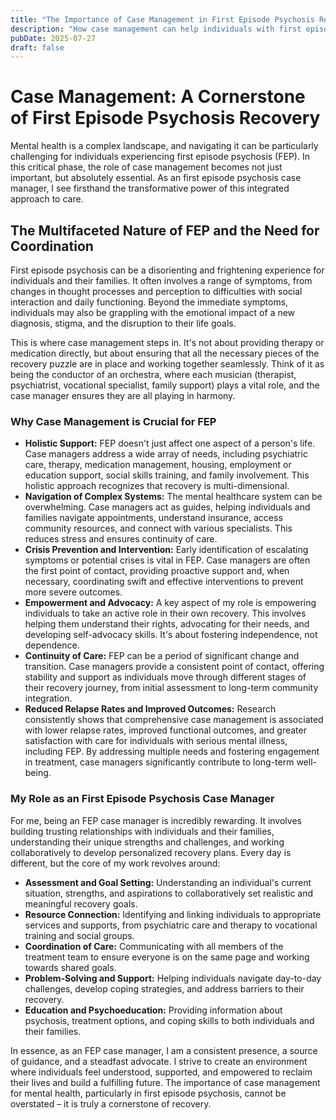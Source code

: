```yaml
---
title: "The Importance of Case Management in First Episode Psychosis Recovery"
description: "How case management can help individuals with first episode psychosis."
pubDate: 2025-07-27
draft: false
---
```


# Case Management: A Cornerstone of First Episode Psychosis Recovery

Mental health is a complex landscape, and navigating it can be particularly challenging for individuals experiencing first episode psychosis (FEP). In this critical phase, the role of case management becomes not just important, but absolutely essential. As an first episode psychosis case manager, I see firsthand the transformative power of this integrated approach to care.

## The Multifaceted Nature of FEP and the Need for Coordination

First episode psychosis can be a disorienting and frightening experience for individuals and their families. It often involves a range of symptoms, from changes in thought processes and perception to difficulties with social interaction and daily functioning. Beyond the immediate symptoms, individuals may also be grappling with the emotional impact of a new diagnosis, stigma, and the disruption to their life goals.

This is where case management steps in. It's not about providing therapy or medication directly, but about ensuring that all the necessary pieces of the recovery puzzle are in place and working together seamlessly. Think of it as being the conductor of an orchestra, where each musician (therapist, psychiatrist, vocational specialist, family support) plays a vital role, and the case manager ensures they are all playing in harmony.

### Why Case Management is Crucial for FEP

* **Holistic Support:** FEP doesn't just affect one aspect of a person's life. Case managers address a wide array of needs, including psychiatric care, therapy, medication management, housing, employment or education support, social skills training, and family involvement. This holistic approach recognizes that recovery is multi-dimensional.
* **Navigation of Complex Systems:** The mental healthcare system can be overwhelming. Case managers act as guides, helping individuals and families navigate appointments, understand insurance, access community resources, and connect with various specialists. This reduces stress and ensures continuity of care.
* **Crisis Prevention and Intervention:** Early identification of escalating symptoms or potential crises is vital in FEP. Case managers are often the first point of contact, providing proactive support and, when necessary, coordinating swift and effective interventions to prevent more severe outcomes.
* **Empowerment and Advocacy:** A key aspect of my role is empowering individuals to take an active role in their own recovery. This involves helping them understand their rights, advocating for their needs, and developing self-advocacy skills. It's about fostering independence, not dependence.
* **Continuity of Care:** FEP can be a period of significant change and transition. Case managers provide a consistent point of contact, offering stability and support as individuals move through different stages of their recovery journey, from initial assessment to long-term community integration.
* **Reduced Relapse Rates and Improved Outcomes:** Research consistently shows that comprehensive case management is associated with lower relapse rates, improved functional outcomes, and greater satisfaction with care for individuals with serious mental illness, including FEP. By addressing multiple needs and fostering engagement in treatment, case managers significantly contribute to long-term well-being.

### My Role as an First Episode Psychosis Case Manager

For me, being an FEP case manager is incredibly rewarding. It involves building trusting relationships with individuals and their families, understanding their unique strengths and challenges, and working collaboratively to develop personalized recovery plans. Every day is different, but the core of my work revolves around:

* **Assessment and Goal Setting:** Understanding an individual's current situation, strengths, and aspirations to collaboratively set realistic and meaningful recovery goals.
* **Resource Connection:** Identifying and linking individuals to appropriate services and supports, from psychiatric care and therapy to vocational training and social groups.
* **Coordination of Care:** Communicating with all members of the treatment team to ensure everyone is on the same page and working towards shared goals.
* **Problem-Solving and Support:** Helping individuals navigate day-to-day challenges, develop coping strategies, and address barriers to their recovery.
* **Education and Psychoeducation:** Providing information about psychosis, treatment options, and coping skills to both individuals and their families.

In essence, as an FEP case manager, I am a consistent presence, a source of guidance, and a steadfast advocate. I strive to create an environment where individuals feel understood, supported, and empowered to reclaim their lives and build a fulfilling future. The importance of case management for mental health, particularly in first episode psychosis, cannot be overstated – it is truly a cornerstone of recovery.
